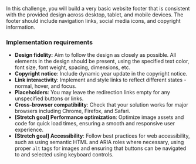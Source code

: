 In this challenge, you will build a very basic website footer that is consistent with the provided design across desktop, tablet, and mobile devices. The footer should include navigation links, social media icons, and copyright information.

### Implementation requirements

- **Design fidelity:** Aim to follow the design as closely as possible. All elements in the design should be present, using the specified text color, font size, font weight, spacing, dimensions, etc.
- **Copyright notice**: Include dynamic year update in the copyright notice.
- **Link interactivity**: Implement and style links to reflect different states - normal, hover, and focus.
- **Placeholders**: You may leave the redirection links empty for any unspecified buttons or links.
- **Cross-browser compatibility**: Check that your solution works for major browsers including Chrome, Firefox, and Safari.
- **[Stretch goal] Performance optimization**: Optimize image assets and code for quick load times, ensuring a smooth and responsive user experience.
- **[Stretch goal] Accessibility**: Follow best practices for web accessibility, such as using semantic HTML and ARIA roles where necessary, using proper `alt` tags for images and ensuring that buttons can be navigated to and selected using keyboard controls.
